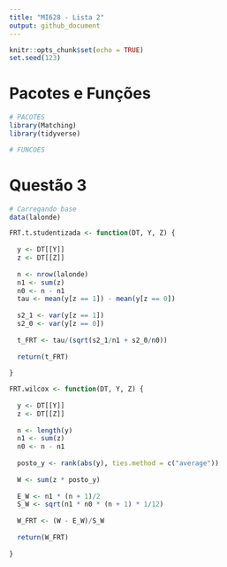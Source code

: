 ```yaml
---
title: "MI628 - Lista 2"
output: github_document
---
```


```r
knitr::opts_chunk$set(echo = TRUE)
set.seed(123)
```

# Pacotes e Funções

```r
# PACOTES
library(Matching)
library(tidyverse)

# FUNCOES

```

# Questão 3

```r
# Carregando base
data(lalonde)
```

```r
FRT.t.studentizada <- function(DT, Y, Z) {
  
  y <- DT[[Y]]
  z <- DT[[Z]]
  
  n <- nrow(lalonde)
  n1 <- sum(z)
  n0 <- n - n1
  tau <- mean(y[z == 1]) - mean(y[z == 0])
  
  s2_1 <- var(y[z == 1])
  s2_0 <- var(y[z == 0])
  
  t_FRT <- tau/(sqrt(s2_1/n1 + s2_0/n0))
  
  return(t_FRT)
  
}
```

```r
FRT.wilcox <- function(DT, Y, Z) {
  
  y <- DT[[Y]]
  z <- DT[[Z]]
  
  n <- length(y)
  n1 <- sum(z)
  n0 <- n - n1
  
  posto_y <- rank(abs(y), ties.method = c("average"))
  
  W <- sum(z * posto_y)
  
  E_W <- n1 * (n + 1)/2
  S_W <- sqrt(n1 * n0 * (n + 1) * 1/12)
  
  W_FRT <- (W - E_W)/S_W
  
  return(W_FRT)
  
}
```